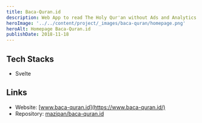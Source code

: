 ```yaml
---
title: Baca-Quran.id
description: Web App to read The Holy Qur'an without Ads and Analytics
heroImage: '../../content/project/_images/baca-quran/homepage.png'
heroAlt: Homepage Baca-Quran.id
publishDate: 2018-11-18
---
```


## Tech Stacks

- Svelte

## Links

- Website: [www.baca-quran.id](https://www.baca-quran.id/)
- Repository: [mazipan/baca-quran.id](https://github.com/mazipan/baca-quran.id)
